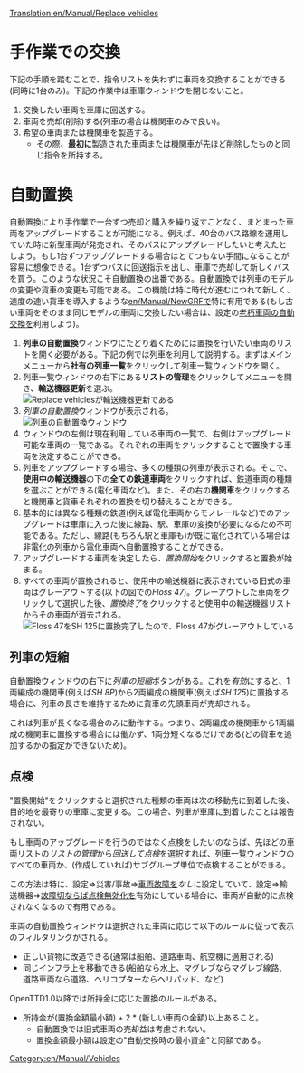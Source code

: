 [[Translation:en/Manual/Replace vehicles]]

{{ja/Manual/Tutorial/Navigation}}
= 手作業での交換 =
下記の手順を踏むことで、指令リストを失わずに車両を交換することができる(同時に1台のみ)。下記の作業中は車庫ウィンドウを閉じないこと。
#交換したい車両を車庫に回送する。
#車両を売却(削除)する(列車の場合は機関車のみで良い)。
#希望の車両または機関車を製造する。
#*その際、'''最初に'''製造された車両または機関車が先ほど削除したものと同じ指令を所持する。

= 自動置換 =
自動置換により手作業で一台ずつ売却と購入を繰り返すことなく、まとまった車両をアップグレードすることが可能になる。例えば、40台のバス路線を運用していた時に新型車両が発売され、そのバスにアップグレードしたいと考えたとしよう。もし1台ずつアップグレードする場合はとてつもない手間になることが容易に想像できる。1台ずつバスに回送指示を出し、車庫で売却して新しくバスを買う。このような状況こそ自動置換の出番である。自動置換では列車のモデルの変更や貨車の変更も可能である。この機能は特に時代が進むにつれて新しく、速度の速い貨車を導入するような[[en/Manual/NewGRF]]で特に有用である(もし古い車両をそのまま同じモデルの車両に交換したい場合は、設定の[[en/Archive/Manual/Settings/Advanced Settings/Vehicles|老朽車両の自動交換]]を利用しよう)。

#'''列車の自動置換'''ウィンドウにたどり着くためには置換を行いたい車両のリストを開く必要がある。下記の例では列車を利用して説明する。まずはメインメニューから'''社有の列車一覧'''をクリックして列車一覧ウィンドウを開く。
#列車一覧ウィンドウの右下にある'''リストの管理'''をクリックしてメニューを開き、'''輸送機器更新'''を選ぶ。<br/>[[File:en/Manual/ManageList.png|frame|none|''Replace vehicles''が輸送機器更新である]]
#''列車の自動置換''ウィンドウが表示される。<br/>[[File:en/Manual/ReplaceTrain.png|frame|none|''列車の自動置換''ウィンドウ]]
#ウィンドウの左側は現在利用している車両の一覧で、右側はアップグレード可能な車両の一覧である。それぞれの車両をクリックすることで置換する車両を決定することができる。
#列車をアップグレードする場合、多くの種類の列車が表示される。そこで、'''使用中の輸送機器'''の下の'''全ての鉄道車両'''をクリックすれば、鉄道車両の種類を選ぶことができる(電化車両など)。また、その右の'''機関車'''をクリックすると機関車と貨車それぞれの置換を切り替えることができる。
#基本的には異なる種類の鉄道(例えば電化車両からモノレールなど)でのアップグレードは車庫に入った後に線路、駅、車庫の変換が必要になるため不可能である。ただし、線路(もちろん駅と車庫も)が既に電化されている場合は非電化の列車から電化車両へ自動置換することができる。
#アップグレードする車両を決定したら、''置換開始''をクリックすると置換が始まる。
#すべての車両が置換されると、使用中の輸送機器に表示されている旧式の車両はグレーアウトする(以下の図での''Floss 47'')。グレーアウトした車両をクリックして選択した後、''置換終了''をクリックすると使用中の輸送機器リストからその車両が消去される。<br/>[[File:en/Manual/ReplaceTrain2.png|frame|none|''Floss 47''を''SH 125''に置換完了したので、''Floss 47''がグレーアウトしている]]

==列車の短縮==
自動置換ウィンドウの右下に''列車の短縮''ボタンがある。これを''有効''にすると、1両編成の機関車(例えば''SH 8P'')から2両編成の機関車(例えば''SH 125'')に置換する場合に、列車の長さを維持するために貨車の先頭車両が売却される。

これは列車が長くなる場合のみに動作する。つまり、2両編成の機関車から1両編成の機関車に置換する場合には働かず、1両分短くなるだけである(どの貨車を追加するかの指定ができないため)。

==点検==
"置換開始"をクリックすると選択された種類の車両は次の移動先に到着した後、目的地を最寄りの車庫に変更する。この場合、列車が車庫に到着したことは報告されない。

もし車両のアップグレードを行うのではなく点検をしたいのならば、先ほどの車両リストの''リストの管理''から''回送して点検''を選択すれば、列車一覧ウィンドウのすべての車両か、(作成していれば)サブグループ単位で点検することができる。

この方法は特に、設定⇒災害/事故⇒[[en/Archive/Manual/Settings/Difficulty#vehicle-breakdowns|車両故障]]を''なし''に設定していて、設定⇒輸送機器⇒[[en/Archive/Manual/Settings/Advanced Settings/Vehicles#disable-servicing-when-breakdowns-set-to-none|故障切ならば点検無効化]]を有効にしている場合に、車両が自動的に点検されなくなるので有用である。

車両の自動置換ウィンドウは選択された車両に応じて以下のルールに従って表示のフィルタリングがされる。
*正しい貨物に改造できる(通常は船舶、道路車両、航空機に適用される)
*同じインフラ上を移動できる(船舶なら水上、マグレブならマグレブ線路、道路車両なら道路、ヘリコプターならヘリパッド、など)

OpenTTD1.0以降では所持金に応じた置換のルールがある。
*所持金が(置換金額最小額) + 2 * (新しい車両の金額)以上あること。
**自動置換では旧式車両の売却益は考慮されない。
**置換金額最小額は設定の"自動交換時の最小資金"と同額である。

[[Category:en/Manual/Vehicles]]